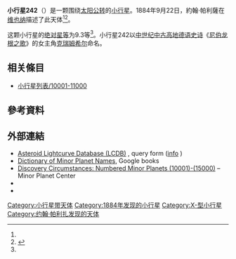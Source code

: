 {{Infobox planet
 | minorplanet     = yes
 | name            = 242 Kriemhild
 | background      = #D6D6D6
 | image = 
 | image_size      = 
 | caption         =
 | discovery_ref   =  <ref name="MPC-object" />
 | discoverer      = [[約翰·帕利薩|約翰·帕利薩]]
 | discovery_site  = [[维也纳|维也纳]]
 | discovered      = 1884年9月22日
 | mpc_name        = 242 Kriemhild
 | alt_names       = 242 Kriemhild
 | pronounced      = 
 | named_after     = <ref name="MPC-object" />
 | mp_category     = [[主帶小行星|主帶小行星]] <ref name="MPC-object" /><ref name="jpldata" />
 | orbit_ref       = <ref name="a">[http://ssd.jpl.nasa.gov/sbdb.cgi?sstr=242 242] {{Wayback|url=http://ssd.jpl.nasa.gov/sbdb.cgi?sstr=242 |date=20201130181939 }}，小行星數據庫瀏覽器（JPL Small-Body Database Browser）－[[美国国家航空航天局|美国国家航空航天局]]喷气推进实验室</ref>
 | epoch           = 2018-03-23.0（[[儒略日|JD]] 2458200.5）
 | uncertainty     = 0
 | observation_arc = 
 | aphelion = {{convert|3.209|AU|km|3|lk=out}}
 | perihelion      = {{convert|2.5171760|AU|km|3}}
 | semimajor       = 2.8630554
 | eccentricity    = 0.1208078
 | period          = 4.84[[儒略年|yr]]
 | mean_anomaly    = 113.07019[[度|°]]
 | mean_motion     = {{Deg2DMS|0.20345070|sup=ms}} / day
 | inclination     = 11.35303
 | asc_node        = 206.92854°
 | arg_peri        = 279.66826
 | mean_diameter   = 
 | rotation        = 
 | albedo          =
 | spectral_type   =
 | abs_magnitude   = 9.3<ref name="jpldata" />
}}
'''小行星242'''（{{lang-en|242 Kriemhild}}）是一颗围绕[[太阳|太阳]][[公转|公转]]的[[小行星|小行星]]。1884年9月22日，約翰·帕利薩在[[维也纳|维也纳]]描述了此天体<ref name="a" /><ref>{{cite news|title=小行星列表|url=http://cfa-www.harvard.edu/iau/lists/NumberedMPs.txt|accessdate=2018-10-19|newspaper=哈佛大学|archive-date=2008-05-17|archive-url=https://web.archive.org/web/20080517010638/http://cfa-www.harvard.edu/iau/lists/NumberedMPs.txt|dead-url=no}}</ref>。

这颗小行星的[[绝对星等|绝对星等]]为9.3等<ref name="a" />。小行星242以[[中世纪|中世纪]][[中古高地德语|中古高地德语]][[史诗|史诗]]《[[尼伯龙根之歌|尼伯龙根之歌]]》的女主角[[古德倫|克瑞姆希尔]]命名。


== 相关條目 ==
*[[小行星列表/10001-11000|小行星列表/10001-11000]]

== 參考資料 ==
{{reflist|refs=

<ref name="jpldata">{{cite web
 |type         = 2018-01-26 last obs.
 |title        = JPL Small-Body Database Browser:242 Kriemhild-242 Kriemhild
 |url          = https://ssd.jpl.nasa.gov/sbdb.cgi?sstr=242
 |publisher    = [[Jet_Propulsion_Laboratory|Jet Propulsion Laboratory]]
 |accessdate   = 28 March 2018
 |archive-date = 2020-11-30
 |archive-url  = https://web.archive.org/web/20201130181939/https://ssd.jpl.nasa.gov/sbdb.cgi?sstr=242
 |dead-url     = no
}}</ref>

<ref name="MPC-object">{{cite web
  |title      = 242 Kriemhild
  |work      = Minor Planet Center
  |url      = https://www.minorplanetcenter.net/db_search/show_object?object_id=242
  |accessdate      = 28 March 2018
  |archive-date      = 2016-03-04
  |archive-url      = https://web.archive.org/web/20160304120530/http://minorplanetcenter.net/db_search/show_object?object_id=242
  |dead-url      = no
  }}</ref>

}}

==  外部連結 ==
* [http://www.minorplanet.info/PHP/lcdbsummaryquery.php Asteroid Lightcurve Database (LCDB)] {{Wayback|url=http://www.minorplanet.info/PHP/lcdbsummaryquery.php |date=20171210173955 }}, query form ([http://www.minorplanet.info/lightcurvedatabase.html info] {{Wayback|url=http://www.minorplanet.info/lightcurvedatabase.html |date=20171216050541 }})
* [https://books.google.com/books?id=aeAg1X7afOoC&pg Dictionary of Minor Planet Names], Google books
* [http://www.minorplanetcenter.net/iau/lists/NumberedMPs010001.html Discovery Circumstances: Numbered Minor Planets (10001)-(15000)] {{Wayback|url=http://www.minorplanetcenter.net/iau/lists/NumberedMPs010001.html |date=20180612162317 }} – Minor Planet Center
* {{AstDys|242}}
* {{JPL small body}}

{{Minor Planet Number|[[小行星241|小行星241]]|[[小行星243|小行星243]]}}
{{小天体}}

[[Category:小行星带天体|Category:小行星带天体]]
[[Category:1884年发现的小行星|Category:1884年发现的小行星]]
[[Category:X-型小行星|Category:X-型小行星]]
[[Category:约翰·帕利扎发现的天体|Category:约翰·帕利扎发现的天体]]